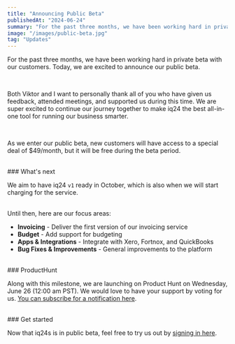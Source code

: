```yaml
---
title: "Announcing Public Beta"
publishedAt: "2024-06-24"
summary: "For the past three months, we have been working hard in private beta with our customers. Today, we are excited to announce our public beta."
image: "/images/public-beta.jpg"
tag: "Updates"
---
```


For the past three months, we have been working hard in private beta with our customers. Today, we are excited to announce our public beta.

<br />

Both Viktor and I want to personally thank all of you who have given us feedback, attended meetings, and supported us during this time. We are super excited to continue our journey together to make iq24 the best all-in-one tool for running our business smarter.

<br />

As we enter our public beta, new customers will have access to a special deal of $49/month, but it will be free during the beta period.

<br />
### What's next

We aim to have iq24 `v1` ready in October, which is also when we will start charging for the service.

<br />
Until then, here are our focus areas:

- **Invoicing** - Deliver the first version of our invoicing service
- **Budget** - Add support for budgeting
- **Apps & Integrations** - Integrate with Xero, Fortnox, and QuickBooks
- **Bug Fixes & Improvements** - General improvements to the platform

<br />
### ProductHunt

Along with this milestone, we are launching on Product Hunt on Wednesday, June 26 (12:00 am PST). We would love to have your support by voting for us. [You can subscribe for a notification here](https://go.iq24.ai/ph).

<br />
### Get started

Now that iq24s is in public beta, feel free to try us out by [signing in here](https://app.iq24.ai).

